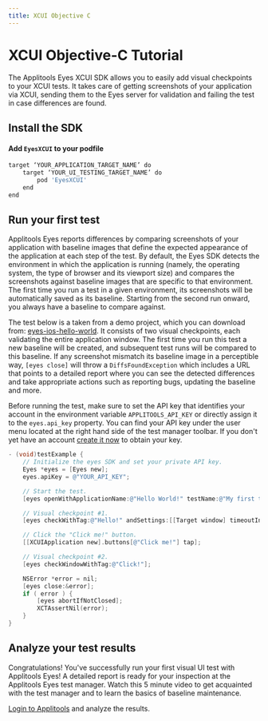 ```yaml
---
title: XCUI Objective C
---
```



# XCUI Objective-C Tutorial
The Applitools Eyes XCUI SDK allows you to easily add visual checkpoints to your XCUI tests. It takes care of getting screenshots of your application via XCUI, sending them to the Eyes server for validation and failing the test in case differences are found.

## Install the SDK

#### Add `EyesXCUI` to your podfile
```bash
target ‘YOUR_APPLICATION_TARGET_NAME’ do
	target ‘YOUR_UI_TESTING_TARGET_NAME’ do
		pod 'EyesXCUI'
	end
end
```


## Run your first test
Applitools Eyes reports differences by comparing screenshots of your application with baseline images that define the expected appearance of the application at each step of the test. By default, the Eyes SDK detects the environment in which the application is running (namely, the operating system, the type of browser and its viewport size) and compares the screenshots against baseline images that are specific to that environment. The first time you run a test in a given environment, its screenshots will be automatically saved as its baseline. Starting from the second run onward, you always have a baseline to compare against.

The test below is a taken from a demo project, which you can download from: [eyes-ios-hello-world](https://github.com/applitools/eyes-ios-hello-world). It consists of two visual checkpoints, each validating the entire application window. The first time you run this test a new baseline will be created, and subsequent test runs will be compared to this baseline. If any screenshot mismatch its baseline image in a perceptible way, `[eyes close]` will throw a `DiffsFoundException` which includes a URL that points to a detailed report where you can see the detected differences and take appropriate actions such as reporting bugs, updating the baseline and more.

Before running the test, make sure to set the API key that identifies your account in the environment variable `APPLITOOLS_API_KEY` or directly assign it to the `eyes.api_key` property. You can find your API key under the user menu located at the right hand side of the test manager toolbar. If you don't yet have an account [create it now](https://applitools.com/sign-up) to obtain your key.

```ObjectiveC
- (void)testExample {
    // Initialize the eyes SDK and set your private API key.
    Eyes *eyes = [Eyes new];
    eyes.apiKey = @"YOUR_API_KEY";

    // Start the test.
    [eyes openWithApplicationName:@"Hello World!" testName:@"My first test using EyesXCUI SDK!"];

    // Visual checkpoint #1.
    [eyes checkWithTag:@"Hello!" andSettings:[[Target window] timeoutInSeconds:5]];

    // Click the "Click me!" button.
    [[XCUIApplication new].buttons[@"Click me!"] tap];

    // Visual checkpoint #2.
    [eyes checkWindowWithTag:@"Click!"];

    NSError *error = nil;
    [eyes close:&error];
    if ( error ) {
        [eyes abortIfNotClosed];
        XCTAssertNil(error);
    }
}

```

## Analyze your test results
Congratulations! You've successfully run your first visual UI test with Applitools Eyes! A detailed report is ready for your inspection at the Applitools Eyes test manager. Watch this 5 minute video to get acquainted with the test manager and to learn the basics of baseline maintenance.

[Login to Applitools](https://applitools.com/users/login) and analyze the results.

<PartialOutro/>